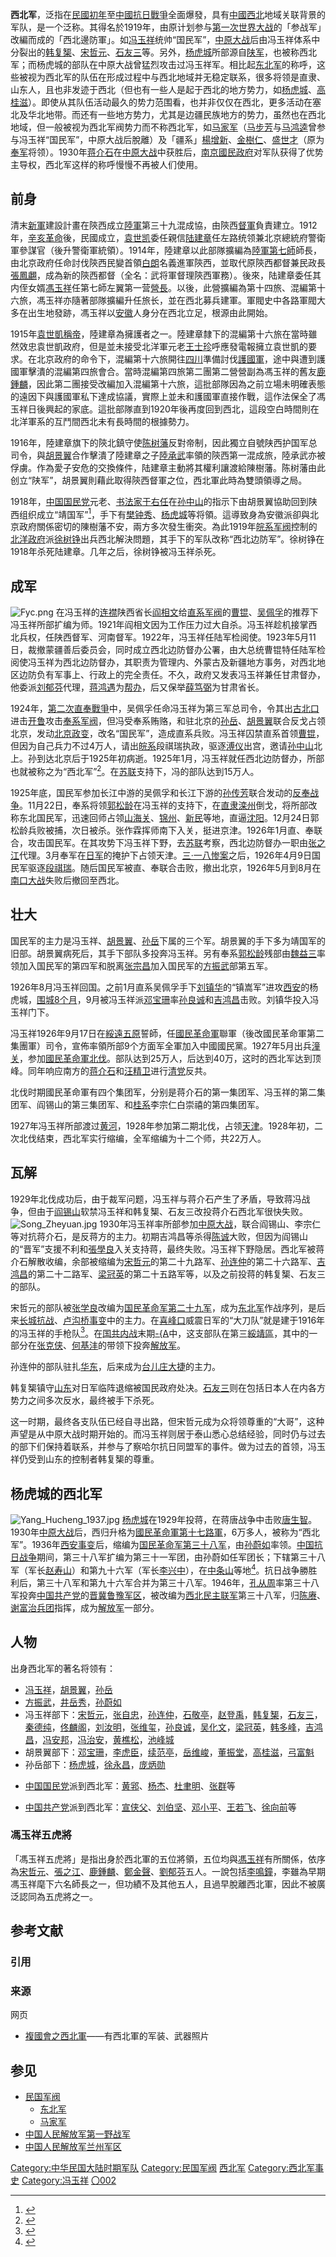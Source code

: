 {{refimprove|time=2013-05-03}}
{{otheruses|subject=中国多支军队的泛称|otheruses=同名的泰国军队|西北军 (缅甸战役)}}
'''西北军'''，泛指在[[民國初年|民國初年]]至[[中國抗日戰爭|中國抗日戰爭]]全面爆發，具有[[中國西北|中國西北]]地域关联背景的军队，是一个泛称。其得名於1919年，由原计划参与[[第一次世界大战|第一次世界大战]]的「参战军」改編而成的「西北邊防軍」。如[[冯玉祥|冯玉祥]]统帅“国民军”，[[中原大战|中原大战]]后由冯玉祥体系中分裂出的[[韩复榘|韩复榘]]、[[宋哲元|宋哲元]]、[[石友三|石友三]]等。另外，[[杨虎城|杨虎城]]所部源自[[陕军|陕军]]，也被称西北军；而杨虎城的部队在中原大战曾猛烈攻击过冯玉祥军。相比起[[东北军|东北军]]的称呼，这些被视为西北军的队伍在形成过程中与西北地域并无稳定联系，很多将领是直隶、山东人，且也非发迹于西北（但也有一些人是起于西北的地方势力，如[[杨虎城|杨虎城]]、[[高桂滋|高桂滋]]）。即使从其队伍活动最久的势力范围看，也并非仅仅在西北，更多活动在塞北及华北地带。而还有一些地方势力，尤其是边疆民族地方的势力，虽然也在西北地域，但一般被视为西北军阀势力而不称西北军，如[[马家军|马家军]]（[[马步芳|马步芳]]与[[马鸿逵|马鸿逵]]曾参与冯玉祥“国民军”，中原大战后脫離）及「疆系」[[楊增新|楊增新]]、[[金樹仁|金樹仁]]、[[盛世才|盛世才]]（原为[[奉军|奉军]]将领）。1930年[[蒋介石|蒋介石]]在[[中原大战|中原大战]]中获胜后，[[南京國民政府|南京國民政府]]对军队获得了优势主导权，西北军这样的称呼慢慢不再被人们使用。

==前身==
清末[[新軍|新軍]]建設計畫在陝西成立[[陸軍|陸軍]]第三十九混成協，由陝西[[督軍|督軍]]負責建立。1912年，[[辛亥革命|辛亥革命]]後，民國成立，[[袁世凯|袁世凯]]委任親信[[陆建章|陆建章]]任左路统领兼北京總統府警衛軍參謀官（後升警衛軍統領）。1914年，陸建章以此部隊擴編為[[陸軍第七師|陸軍第七師]]師長，由北京政府任命討伐陝西民變首領[[白朗_(民國)|白朗]]名義進軍陝西，並取代原陝西都督兼民政長[[張鳳翽|張鳳翽]]，成為新的陝西都督（全名：武将軍督理陝西軍務）。後來，陆建章委任其内侄女婿[[馮玉祥|馮玉祥]]任第七師左翼第一营[[營長|營長]]。以後，此營擴編為第十四旅、混編第十六旅，馮玉祥亦隨著部隊擴編升任旅长，並在西北募兵建軍。軍閥史中各路軍閥大多在出生地發跡，馮玉祥以[[安徽|安徽]]人身分在西北立足，根源由此開始。

1915年[[袁世凱稱帝|袁世凱稱帝]]，陸建章為擁護者之一。陸建章隸下的混編第十六旅在當時雖然效忠袁世凱政府，但是並未接受北洋軍元老[[王士珍|王士珍]]呼應發電報擁立袁世凱的要求。在北京政府的命令下，混編第十六旅開往[[四川|四川]]準備討伐[[護國軍|護國軍]]，途中與遭到護國軍擊潰的混編第四旅會合。當時混編第四旅第二團第二營營副為馮玉祥的舊友[[鹿鍾麟|鹿鍾麟]]，因此第二團接受改編加入混編第十六旅，這批部隊因為之前立場未明確表態的遠因下與護國軍私下達成協議，實際上並未和護國軍直接作戰，這作法保全了馮玉祥日後興起的家底。這批部隊直到1920年後再度回到西北，這段空白時間則在北洋軍系的互鬥間西北未有長時間的根據勢力。

1916年，陸建章旗下的陝北鎮守使[[陈树藩|陈树藩]]反對帝制，因此獨立自號陕西护国军总司令，與[[胡景翼|胡景翼]]合作擊潰了陸建章之子[[陸承武|陸承武]]率領的陝西第一混成旅，陸承武亦被俘虜。作為愛子安危的交換條件，陆建章主動將其權利讓渡給陳樹藩。陈树藩由此创立“陕军”，胡景翼則藉此取得陝西督軍之位，西北軍此時為雙頭領導之局。

1918年，[[中国国民党|中国国民党]]元老、[[书法家|书法家]][[于右任|于右任]]在[[孙中山|孙中山]]的指示下由胡景翼協助回到陕西组织成立“靖国军”<ref>{{Cite web |url=http://www.drnh.gov.tw/ImagesPost/a413570b-20df-47ac-a2c0-9f821ebe73bd/93808bd7-6836-4f29-8cf1-fd41e7075fc6_ALLFILES.pdf |title=葉惠芬：〈胡景翼與陝西靖國軍的建立〉，[[國史館|國史館]]學術集刊，2006年 |access-date=2013-05-02 |archive-date=2014-12-13 |archive-url=https://web.archive.org/web/20141213015526/http://www.drnh.gov.tw/ImagesPost/a413570b-20df-47ac-a2c0-9f821ebe73bd/93808bd7-6836-4f29-8cf1-fd41e7075fc6_ALLFILES.pdf |dead-url=no }}</ref>，手下有[[樊钟秀|樊钟秀]]、[[杨虎城|杨虎城]]等将領。這導致身為安徽派卻與北京政府關係密切的陳樹藩不安，兩方多次發生衝突。為此1919年[[皖系军阀|皖系军阀]]控制的[[北洋政府|北洋政府]]派[[徐树铮|徐树铮]]出兵西北解決問題，其手下的军队改称“西北边防军”。徐树铮在1918年杀死陆建章。几年之后，徐树铮被冯玉祥杀死。

==成军==
[[File:Fyc.png|thumb]]
在冯玉祥的[[连襟|连襟]]陕西省长[[阎相文|阎相文]]给[[直系军阀|直系军阀]]的[[曹锟|曹锟]]、[[吴佩孚|吴佩孚]]的推荐下冯玉祥所部扩编为师。1921年阎相文因为工作压力过大自杀。冯玉祥趁机接掌西北兵权，任陕西督军、河南督军。1922年，冯玉祥任陆军检阅使。1923年5月11日，裁撤蒙疆善后委员会，同时成立西北边防督办公署，由大总统曹锟特任陆军检阅使冯玉祥为西北边防督办，其职责为管理内、外蒙古及新疆地方事务，对西北地区边防负有军事上、行政上的完全责任。不久，政府又发表冯玉祥兼任甘肃督办，他委派[[刘郁芬|刘郁芬]]代理，[[蒋鸿遇|蒋鸿遇]]为[[帮办|帮办]]，后又保举[[薛笃弼|薛笃弼]]为甘肃省长。

1924年，[[第二次直奉戰爭|第二次直奉戰爭]]中，吴佩孚任命冯玉祥为第三军总司令，令其出[[古北口|古北口]]进击[[开鲁|开鲁]]攻击[[奉系军阀|奉系军阀]]，但冯受奉系贿赂，和驻北京的[[孙岳|孙岳]]、[[胡景翼|胡景翼]]联合反戈占领北京，发动[[甲子兵变|北京政变]]，改名“国民军”，造成直系兵败。冯玉祥囚禁直系首领[[曹锟|曹锟]]，但因为自己兵力不过4万人，请出[[皖系|皖系]]段祺瑞执政，驱逐[[溥仪|溥仪]]出宫，邀请[[孙中山|孙中山]]北上。孙到达北京后于1925年初病逝。1925年1月，冯玉祥就任西北边防督办，所部也就被称之为“西北军”<ref>{{Cite web |url=http://www.zhangzizhong.com/tbcr-4.asp |title=西北军名将张自忠 |access-date=2007-09-25 |archive-date=2010-05-09 |archive-url=https://web.archive.org/web/20100509231127/http://www.zhangzizhong.com/tbcr-4.asp |dead-url=no }}</ref>。在[[苏联|苏联]]支持下，冯的部队达到15万人。

1925年底，国民军参加长江中游的吴佩孚和长江下游的[[孙传芳|孙传芳]]联合发动的[[反奉战争|反奉战争]]。11月22日，奉系将领[[郭松龄|郭松龄]]在冯玉祥的支持下，在[[直隶|直隶]][[滦州|滦州]]倒戈，将所部改称东北国民军，迅速回师占领[[山海关|山海关]]、[[锦州|锦州]]、[[新民|新民]]等地，直逼[[沈阳|沈阳]]。12月24日郭松龄兵败被捕，次日被杀。张作霖挥师南下入关，挺进京津。1926年1月直、奉联合，攻击国民军。在其攻势下冯玉祥下野，去[[苏联|苏联]]考察，西北边防督办一职由[[张之江|张之江]]代理。3月奉军在[[日本|日军]]的掩护下占领天津。[[三·一八惨案|三·一八惨案]]之后，1926年4月9日国民军驱逐[[段祺瑞|段祺瑞]]。随后国民军被直、奉联合击败，撤出北京，1926年5月到8月在[[南口大战|南口大战]]失败后撤回至西北。

==壮大==
{{See also|五原誓师}}
国民军的主力是冯玉祥、[[胡景翼|胡景翼]]、[[孙岳|孙岳]]下属的三个军。胡景翼的手下多为靖国军的旧部。胡景翼病死后，其手下部队多投奔冯玉祥。另有奉系[[郭松龄|郭松龄]]残部由[[魏益三|魏益三]]率领加入国民军的第四军和脱离[[张宗昌|张宗昌]]加入国民军的[[方振武|方振武]]部第五军。

1926年8月冯玉祥回国。之前1月直系吴佩孚手下[[刘镇华|刘镇华]]的“镇嵩军”进攻[[西安|西安]]的杨虎城，[[二虎守长安|围城8个月]]，9月被冯玉祥派[[邓宝珊|邓宝珊]]率[[孙良诚|孙良诚]]和[[吉鸿昌|吉鸿昌]]击败。刘镇华投入冯玉祥门下。

冯玉祥1926年9月17日在[[綏遠|綏遠]][[巴彦淖尔|五原]]誓師，任[[國民革命軍|國民革命軍]]聯軍（後改國民革命軍第二集團軍）司令，宣佈率領所部9个方面军全軍加入中國國民黨。1927年5月出兵[[潼关|潼关]]，参加[[國民革命軍北伐|國民革命軍北伐]]。部队达到25万人，后达到40万，这时的西北军达到顶峰。同年响应南方的[[蒋介石|蒋介石]]和[[汪精卫|汪精卫]]进行[[清党|清党]]反共。

北伐时期國民革命軍有四个集团军，分别是蒋介石的第一集团军、冯玉祥的第二集团军、阎锡山的第三集团军、和[[桂系|桂系]]李宗仁白崇禧的第四集团军。

1927年冯玉祥所部渡过[[黄河|黄河]]，1928年参加第二期北伐，占领[[天津|天津]]。1928年初，二次北伐结束，西北军实行缩编，全军缩编为十二个师，共22万人。

==瓦解==
1929年北伐成功后，由于裁军问题，冯玉祥与蒋介石产生了矛盾，导致蒋冯战争，但由于[[阎锡山|阎锡山]]软禁冯玉祥和韩复榘、石友三改投蒋介石西北军很快失败。
[[File:Song_Zheyuan.jpg|thumb]]
1930年冯玉祥率所部参加[[中原大战|中原大战]]，联合阎锡山、李宗仁等对抗蒋介石，是反蒋方的主力。初期吉鸿昌等杀得[[陈诚|陈诚]]大败，但因为阎锡山的“晋军”支援不利和[[張學良|張學良]]入关支持蒋，最终失败。冯玉祥下野隐居。西北军被蒋介石解散收编，余部被缩编为[[宋哲元|宋哲元]]的第二十九路军、[[孙连仲|孙连仲]]的第二十六路军、[[吉鸿昌|吉鸿昌]]的第二十二路军、[[梁冠英|梁冠英]]的第二十五路军等，以及之前投蒋的韩复榘、石友三的部队。

宋哲元的部队被[[张学良|张学良]]改编为[[国民革命军第二十九军|国民革命军第二十九军]]，成为[[东北军|东北军]]作战序列，是后来[[长城抗战|长城抗战]]、[[卢沟桥事变|卢沟桥事变]]中的主力。在[[喜峰口|喜峰口]]威震日军的“大刀队”就是建于1916年的冯玉祥的手枪队<ref>{{Cite web |url=http://xk.cn.yahoo.com/articles/070912/1/3l8z.html |title=揭秘令日寇闻风丧胆的西北军“破锋八刀”刀法 |access-date=2007-09-25 |archive-date=2007-09-23 |archive-url=https://web.archive.org/web/20070923023758/http://xk.cn.yahoo.com/articles/070912/1/3l8z.html |dead-url=no }}</ref>。在[[国共内战|国共内战]]末期[[淮海战役|-{A]]中，这支部队在第三[[綏靖區|綏靖區]]，其中的一部分在[[张克侠|张克侠]]、[[何基沣|何基沣]]的带领下投奔[[解放军|解放军]]。

孙连仲的部队驻扎[[华东|华东]]，后来成为[[台儿庄大捷|台儿庄大捷]]的主力。

韩复榘镇守[[山东|山东]]对日军临阵退缩被国民政府处决。[[石友三|石友三]]则在包括日本人在内各方势力之间多次反水，最终被手下杀死。

这一时期，最终各支队伍已经自寻出路，但宋哲元成为众将领尊重的“大哥”，这种声望是从中原大战时期开始的。而冯玉祥则居于泰山悉心总结经验，同时仍与过去的部下们保持着联系，并参与了察哈尔抗日同盟军的事件。做为过去的首领，冯玉祥仍受到山东的控制者韩复榘的尊重。

==杨虎城的西北军==
{{main|陕军}}
[[File:Yang_Hucheng_1937.jpg|thumb]]
[[杨虎城|杨虎城]]在1929年投蒋，在蒋唐战争中击败[[唐生智|唐生智]]。1930年[[中原大战|中原大战]]后，西归升格为[[國民革命軍第十七路軍|國民革命軍第十七路軍]]，6万多人，被称为“西北军”。1936年[[西安事变|西安事变]]后，缩编为[[国民革命军第三十八军|国民革命军第三十八军]]，由[[孙蔚如|孙蔚如]]率领。[[中国抗日战争|中国抗日战争]]期间，第三十八军扩编为第三十一军团，由孙蔚如任军团长；下辖第三十八军（军长[[赵寿山|赵寿山]]）和第九十六军（军长[[李兴中|李兴中]]），在[[中条山|中条山]]等地<ref>{{Cite web |url=http://military.china.com/zh_cn/dljl/krzz/01/11044207/20060919/13635990.html |title=西北军惨烈中条山抗战 10万日寇三年未过一步 |accessdate=2007-09-25 |archiveurl=https://web.archive.org/web/20061113171123/http://military.china.com/zh_cn/dljl/krzz/01/11044207/20060919/13635990.html |archivedate=2006-11-13 |deadurl=yes }}</ref>。抗日战争勝胜利后，第三十八军和第九十六军合并为第三十八军。1946年，[[孔从周|孔从周]]率第三十八军投奔[[中国共产党|中国共产党]]的[[晋冀鲁豫军区|晋冀鲁豫军区]]，被改编为[[西北民主联军|西北民主联军]]第三十八军，归[[陈赓|陈赓]]、[[谢富治|谢富治]][[兵团|兵团]]指挥，成为[[解放军|解放军]]一部分。

== 人物 ==
{{See also|冯玉祥十三太保}}

出身西北军的著名将领有：
* [[冯玉祥|冯玉祥]]，[[胡景翼|胡景翼]]，[[孙岳|孙岳]]
* [[方振武|方振武]]，[[井岳秀|井岳秀]]，[[孙蔚如|孙蔚如]]
* 冯玉祥部下：[[宋哲元|宋哲元]]，[[张自忠|张自忠]]，[[孙连仲|孙连仲]]，[[石敬亭|石敬亭]]，[[赵登禹|赵登禹]]，[[韩复榘|韩复榘]]，[[石友三|石友三]]，[[秦德纯|秦德纯]]，[[佟麟阁|佟麟阁]]，[[刘汝明|刘汝明]]，[[张维玺|张维玺]]，[[孙良诚|孙良诚]]，[[吴化文|吴化文]]，[[梁冠英|梁冠英]]，[[韩多峰|韩多峰]]，[[吉鸿昌|吉鸿昌]]，[[冯安邦|冯安邦]]，[[冯治安|冯治安]]，[[黄樵松|黄樵松]]，[[池峰城|池峰城]]
* 胡景翼部下：[[邓宝珊|邓宝珊]]，[[李虎臣|李虎臣]]，[[续范亭|续范亭]]，[[岳维峻|岳维峻]]，[[董振堂|董振堂]]，[[高桂滋|高桂滋]]，[[弓富魁|弓富魁]]
* 孙岳部下：[[杨虎城|杨虎城]]，[[徐永昌|徐永昌]]，[[庞炳勋|庞炳勋]]

* [[中国国民党|中国国民党]]派到西北军：[[黄郛|黄郛]]、[[杨杰|杨杰]]、[[杜聿明|杜聿明]]、[[张群|张群]]等

* [[中国共产党|中国共产党]]派到西北军：[[宣侠父|宣侠父]]、[[刘伯坚|刘伯坚]]、[[邓小平|邓小平]]、[[王若飞|王若飞]]、[[徐向前|徐向前]]等

=== 馮玉祥五虎將 ===
「馮玉祥五虎將」是指出身於西北軍的五位將領，五位均與[[馮玉祥|馮玉祥]]有所關係，依序為[[宋哲元|宋哲元]]、[[張之江|張之江]]、[[鹿鍾麟|鹿鍾麟]]、[[鄭金聲|鄭金聲]]、[[劉郁芬|劉郁芬]]五人。一說包括[[李鳴鐘|李鳴鐘]]，李雖為早期馮玉祥麾下六名師長之一，但功績不及其他五人，且過早脫離西北軍，因此不被廣泛認同為五虎將之一。

== 参考文献 ==
=== 引用 ===
{{Reflist|30em}}

=== 来源 ===
{{refbegin}}
; 网页
* [https://web.archive.org/web/20050523172602/http://www.l-team.idv.tw/S-Report/S-Report-105.htm 複國會之西北軍]——有西北軍的军装、武器照片
{{refend}}

== 参见 ==
{{Portal|中华民国|军事}}
* [[民国军阀|民国军阀]]
** [[东北军|东北军]]
** [[马家军|马家军]]
* [[中国人民解放军第一野战军|中国人民解放军第一野战军]]
* [[中国人民解放军兰州军区|中国人民解放军兰州军区]]

{{國民黨派系}}
{{民国军阀}}
{{國民革命軍集團軍}}

[[Category:中华民国大陆时期军队|Category:中华民国大陆时期军队]]
[[Category:民国军阀|Category:民国军阀]]
[[Category:西北军|]]
[[Category:西北军事史|Category:西北军事史]]
[[Category:冯玉祥|Category:冯玉祥]]
[[Category:国民革命军集团军|〇002]]